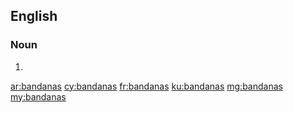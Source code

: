 ==English==

===Noun===
{{head|en|noun plural form}}

# {{plural of|bandana|lang=en}}

[[ar:bandanas]]
[[cy:bandanas]]
[[fr:bandanas]]
[[ku:bandanas]]
[[mg:bandanas]]
[[my:bandanas]]